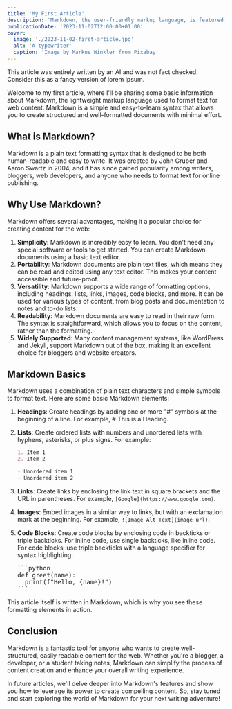 ```yaml
---
title: 'My First Article'
description: 'Markdown, the user-friendly markup language, is featured, showcasing its ease of use, readability, and widespread compatibility within content management systems for web content creation.'
publicationDate: '2023-11-02T12:00:00+01:00'
cover:
  image: './2023-11-02-first-article.jpg'
  alt: 'A typewriter'
  caption: 'Image by Markus Winkler from Pixabay'
---
```



<Alert status="warning">
   <span>This article was entirely written by an AI and was not fact checked. Consider this as a fancy version of lorem ipsum.</span>
</Alert>

Welcome to my first article, where I'll be sharing some basic information about Markdown, the lightweight markup
language used to format text for web content. Markdown is a simple and easy-to-learn syntax that allows you to create
structured and well-formatted documents with minimal effort.

## What is Markdown?

Markdown is a plain text formatting syntax that is designed to be both human-readable and easy to write. It was created
by John Gruber and Aaron Swartz in 2004, and it has since gained popularity among writers, bloggers, web developers, and
anyone who needs to format text for online publishing.

## Why Use Markdown?

Markdown offers several advantages, making it a popular choice for creating content for the web:

1. **Simplicity**: Markdown is incredibly easy to learn. You don't need any special software or tools to get started.
   You can create Markdown documents using a basic text editor.
1. **Portability**: Markdown documents are plain text files, which means they can be read and edited using any text
   editor. This makes your content accessible and future-proof.
1. **Versatility**: Markdown supports a wide range of formatting options, including headings, lists, links, images, code
   blocks, and more. It can be used for various types of content, from blog posts and documentation to notes and to-do
   lists.
1. **Readability**: Markdown documents are easy to read in their raw form. The syntax is straightforward, which allows
   you to focus on the content, rather than the formatting.
1. **Widely Supported**: Many content management systems, like WordPress and Jekyll, support Markdown out of the box,
   making it an excellent choice for bloggers and website creators.

## Markdown Basics

Markdown uses a combination of plain text characters and simple symbols to format text. Here are some basic Markdown
elements:

1. **Headings**: Create headings by adding one or more "#" symbols at the beginning of a line. For example, # This is a
   Heading.
1. **Lists**: Create ordered lists with numbers and unordered lists with hyphens, asterisks, or plus signs. For example:

   ```markdown
   1. Item 1
   2. Item 2

   - Unordered item 1
   - Unordered item 2
   ```

1. **Links**: Create links by enclosing the link text in square brackets and the URL in parentheses. For example,
   `[Google](https://www.google.com)`.
1. **Images**: Embed images in a similar way to links, but with an exclamation mark at the beginning. For example,
   `![Image Alt Text](image_url)`.
1. **Code Blocks**: Create code blocks by enclosing code in backticks or triple backticks. For inline code, use single
   backticks, like inline code. For code blocks, use triple backticks with a language specifier for syntax highlighting:
   <pre>
   ```python
   def greet(name):
     print(f"Hello, {name}!")
   ```
   </pre>

This article itself is written in Markdown, which is why you see these formatting elements in action.

## Conclusion

Markdown is a fantastic tool for anyone who wants to create well-structured, easily readable content for the web.
Whether you're a blogger, a developer, or a student taking notes, Markdown can simplify the process of content creation
and enhance your overall writing experience.

In future articles, we'll delve deeper into Markdown's features and show you how to leverage its power to create
compelling content. So, stay tuned and start exploring the world of Markdown for your next writing adventure!
